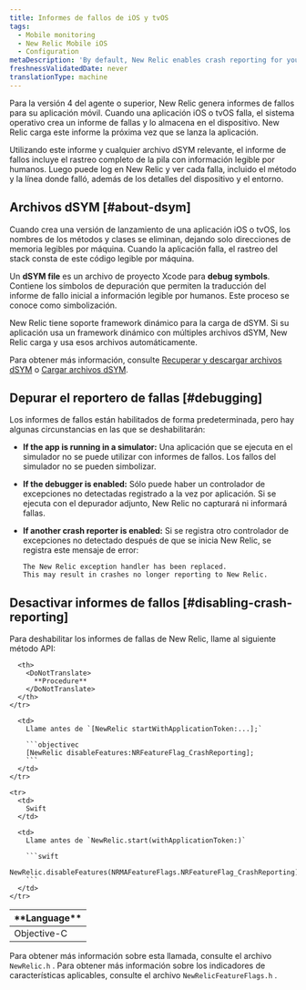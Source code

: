 ```yaml
---
title: Informes de fallos de iOS y tvOS
tags:
  - Mobile monitoring
  - New Relic Mobile iOS
  - Configuration
metaDescription: 'By default, New Relic enables crash reporting for your mobile iOS apps to help track and diagnose crashes.'
freshnessValidatedDate: never
translationType: machine
---
```


Para la versión 4 del agente o superior, New Relic genera informes de fallos para su aplicación móvil. Cuando una aplicación iOS o tvOS falla, el sistema operativo crea un informe de fallas y lo almacena en el dispositivo. New Relic carga este informe la próxima vez que se lanza la aplicación.

Utilizando este informe y cualquier archivo dSYM relevante, el informe de fallos incluye el rastreo completo de la pila con información legible por humanos. Luego puede log en New Relic y ver cada falla, incluido el método y la línea donde falló, además de los detalles del dispositivo y el entorno.

## Archivos dSYM [#about-dsym]

Cuando crea una versión de lanzamiento de una aplicación iOS o tvOS, los nombres de los métodos y clases se eliminan, dejando solo direcciones de memoria legibles por máquina. Cuando la aplicación falla, el rastreo del stack consta de este código legible por máquina.

Un <DoNotTranslate>**dSYM file**</DoNotTranslate> es un archivo de proyecto Xcode para <DoNotTranslate>**debug symbols**</DoNotTranslate>. Contiene los símbolos de depuración que permiten la traducción del informe de fallo inicial a información legible por humanos. Este proceso se conoce como simbolización.

New Relic tiene soporte framework dinámico para la carga de dSYM. Si su aplicación usa un framework dinámico con múltiples archivos dSYM, New Relic carga y usa esos archivos automáticamente.

Para obtener más información, consulte [Recuperar y descargar archivos dSYM](/docs/mobile-monitoring/new-relic-mobile-ios/install-configure/retrieve-upload-dsyms) o [Cargar archivos dSYM](/docs/mobile-monitoring/new-relic-mobile-ios/install-configure/upload-dsyms-bitcode-apps).

## Depurar el reportero de fallas [#debugging]

Los informes de fallos están habilitados de forma predeterminada, pero hay algunas circunstancias en las que se deshabilitarán:

* <DoNotTranslate>**If the app is running in a simulator:**</DoNotTranslate> Una aplicación que se ejecuta en el simulador no se puede utilizar con informes de fallos. Los fallos del simulador no se pueden simbolizar.

* <DoNotTranslate>**If the debugger is enabled:**</DoNotTranslate> Sólo puede haber un controlador de excepciones no detectadas registrado a la vez por aplicación. Si se ejecuta con el depurador adjunto, New Relic no capturará ni informará fallas.

* <DoNotTranslate>**If another crash reporter is enabled:**</DoNotTranslate> Si se registra otro controlador de excepciones no detectado después de que se inicia New Relic, se registra este mensaje de error:

  ```
  The New Relic exception handler has been replaced. 
  This may result in crashes no longer reporting to New Relic.
  ```

## Desactivar informes de fallos [#disabling-crash-reporting]

Para deshabilitar los informes de fallas de New Relic, llame al siguiente método API:

<table>
  <thead>
    <tr>
      <th style={{ width: "200px" }}>
        <DoNotTranslate>
          **Language**
        </DoNotTranslate>
      </th>

      <th>
        <DoNotTranslate>
          **Procedure**
        </DoNotTranslate>
      </th>
    </tr>
  </thead>

  <tbody>
    <tr>
      <td>
        Objective-C
      </td>

      <td>
        Llame antes de `[NewRelic startWithApplicationToken:...];`

        ```objectivec
        [NewRelic disableFeatures:NRFeatureFlag_CrashReporting];
        ```
      </td>
    </tr>

    <tr>
      <td>
        Swift
      </td>

      <td>
        Llame antes de `NewRelic.start(withApplicationToken:)`

        ```swift
        NewRelic.disableFeatures(NRMAFeatureFlags.NRFeatureFlag_CrashReporting)
        ```
      </td>
    </tr>
  </tbody>
</table>

Para obtener más información sobre esta llamada, consulte el archivo `NewRelic.h` . Para obtener más información sobre los indicadores de características aplicables, consulte el archivo `NewRelicFeatureFlags.h` .
